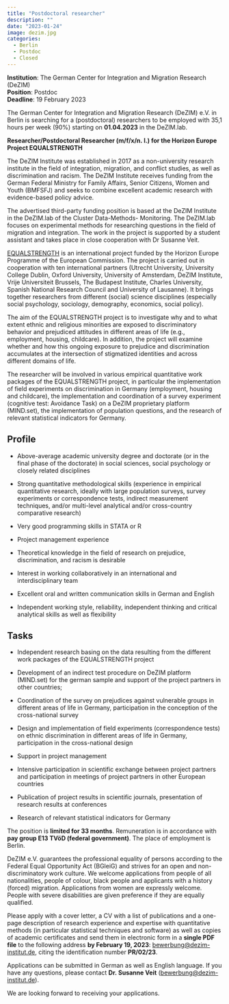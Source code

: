 ```yaml
---
title: "Postdoctoral researcher"
description: ""
date: "2023-01-24"
image: dezim.jpg
categories:
  - Berlin
  - Postdoc
  - Closed
---
```


**Institution**: The German Center for Integration and Migration Research (DeZIM)  
**Position**: Postdoc  
**Deadline**: 19 February 2023 

The German Center for Integration and Migration Research (DeZIM) e.V. in Berlin is searching for a (postdoctoral) researchers to be employed with 35,1 hours per week (90%) starting on **01.04.2023** in the DeZIM.lab.


**Researcher/Postdoctoral Researcher (m/f/x/n. l.) for the Horizon Europe Project EQUALSTRENGTH**

The DeZIM Institute was established in 2017 as a non-university research institute in the field of integration, migration, and conflict studies, as well as discrimination and racism. The DeZIM Institute receives funding from the German Federal Ministry for Family Affairs, Senior Citizens, Women and Youth (BMFSFJ) and seeks to combine excellent academic research with evidence-based policy advice.  

The advertised third-party funding position is based at the DeZIM Institute in the DeZIM.lab of the Cluster Data-Methods- Monitoring. The DeZIM.lab focuses on experimental methods for researching questions in the field of migration and integration. The work in the project is supported by a student assistant and takes place in close cooperation with Dr Susanne Veit.

[EQUALSTRENGTH](https://equalstrength.eu/opportunities.html) is an international project funded by the Horizon Europe Programme of the European Commission. The project is carried out in cooperation with ten international partners (Utrecht University, University College Dublin, Oxford University, University of Amsterdam, DeZIM Institute, Vrije Universiteit Brussels, The Budapest Institute, Charles University, Spanish National Research Council and University of Lausanne). It brings together researchers from different (social) science disciplines (especially social psychology, sociology, demography, economics, social policy).

The aim of the EQUALSTRENGTH project is to investigate why and to what extent ethnic and religious minorities are exposed to discriminatory behavior and prejudiced attitudes in different areas of life (e.g., employment, housing, childcare). In addition, the project will examine whether and how this ongoing exposure to prejudice and discrimination accumulates at the intersection of stigmatized identities and across different domains of life.

The researcher will be involved in various empirical quantitative work packages of the EQUALSTRENGTH project, in particular the implementation of field experiments on discrimination in Germany (employment, housing and childcare), the implementation and coordination of a survey experiment (cognitive test: Avoidance Task) on a DeZIM proprietary platform (MIND.set), the implementation of population questions, and the research of relevant statistical indicators for Germany.

## Profile

- Above-average academic university degree and doctorate (or in the final phase of the doctorate) in social sciences, social psychology or closely related disciplines

- Strong quantitative methodological skills (experience in empirical quantitative research, ideally with large population surveys, survey experiments or correspondence tests, indirect measurement techniques, and/or multi-level analytical and/or cross-country comparative research)

- Very good programming skills in STATA or R

- Project management experience

- Theoretical knowledge in the field of research on prejudice, discrimination, and racism is desirable

- Interest in working collaboratively in an international and interdisciplinary team

- Excellent oral and written communication skills in German and English

- Independent working style, reliability, independent thinking and critical analytical skills as well as flexibility

## Tasks

- Independent research basing on the data resulting from the different work packages of the EQUALSTRENGTH project 

- Development of an indirect test procedure on DeZIM platform (MIND.set) for the german sample and support of the project partners in other countries; 

- Coordination of the survey on prejudices against vulnerable groups in different areas of life in Germany, participation in the conception of the cross-national survey 

- Design and implementation of field experiments (correspondence tests) on ethnic discrimination in different areas of life in Germany, participation in the cross-national design

- Support in project management

- Intensive participation in scientific exchange between project partners and participation in meetings of project partners in other European countries

- Publication of project results in scientific journals, presentation of research results at conferences

- Research of relevant statistical indicators for Germany


The position is **limited for 33 months**. Remuneration is in accordance with **pay group E13 TVöD (federal government)**. The place of employment is Berlin.

DeZIM e.V. guarantees the professional equality of persons according to the Federal Equal Opportunity Act (BGleiG) and strives for an open and non-discriminatory work culture. We welcome applications from people of all nationalities, people of colour, black people and applicants with a history (forced) migration. Applications from women are expressly welcome. People with severe disabilities are given preference if they are equally qualified.

Please apply with a cover letter, a CV with a list of publications and a one-page description of research experience and expertise with quantitative methods (in particular statistical techniques and software) as well as copies of academic certificates and send them in electronic form in a **single PDF file** to the following address **by February 19, 2023**: [bewerbung@dezim-institut.de](bewerbung@dezim-institut.de), citing the identification number **PR/02/23**.

Applications can be submitted in German as well as English language. If you have any questions, please contact **Dr. Susanne Veit** ([bewerbung@dezim-institut.de](bewerbung@dezim-institut.de)).

We are looking forward to receiving your applications.
